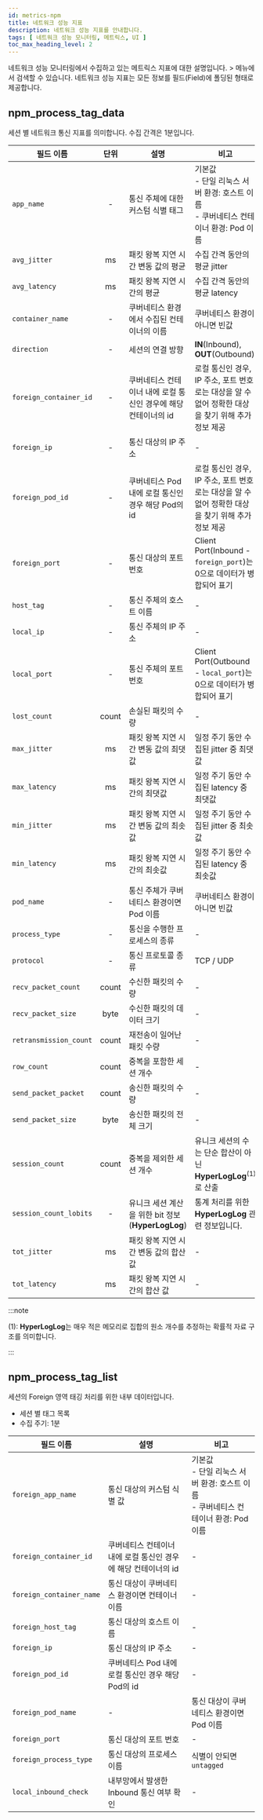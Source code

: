 ```yaml
---
id: metrics-npm
title: 네트워크 성능 지표
description: 네트워크 성능 지표를 안내합니다. 
tags: [ 네트워크 성능 모니터링, 메트릭스, UI ]
toc_max_heading_level: 2
---
```


네트워크 성능 모니터링에서 수집하고 있는 메트릭스 지표에 대한 설명입니다. <Cmdname sid="sitemap" className="uitext" /> &gt; <Cmdname sid="tag_count" className="uitext" /> 메뉴에서 검색할 수 있습니다. 네트워크 성능 지표는 모든 정보를 필드(Field)에 폴딩된 형태로 제공합니다.

## npm_process_tag_data

세션 별 네트워크 통신 지표를 의미합니다. 수집 간격은 1분입니다.

| 필드 이름 | 단위 | 설명 | 비고 |
| -- | :--: | -- | -- |
| `app_name` | - | 통신 주체에 대한 커스텀 식별 태그 | 기본값<br/>- 단일 리눅스 서버 환경: 호스트 이름<br/>- 쿠버네티스 컨테이너 환경: Pod 이름 |
| `avg_jitter` | ms | 패킷 왕복 지연 시간 변동 값의 평균 | 수집 간격 동안의 평균 jitter |
| `avg_latency` | ms | 패킷 왕복 지연 시간의 평균 | 수집 간격 동안의 평균 latency |
| `container_name` | - | 쿠버네티스 환경에서 수집된 컨테이너의 이름 | 쿠버네티스 환경이 아니면 빈값 |
| `direction` | - | 세션의 연결 방향 | **IN**(Inbound), **OUT**(Outbound) |
| `foreign_container_id` | - | 쿠버네티스 컨테이너 내에 로컬 통신인 경우에 해당 컨테이너의 id | 로컬 통신인 경우, IP 주소, 포트 번호로는 대상을 알 수 없어 정확한 대상을 찾기 위해 추가 정보 제공 |
| `foreign_ip` | - | 통신 대상의 IP 주소 | - |
| `foreign_pod_id` | - | 쿠버네티스 Pod 내에 로컬 통신인 경우 해당 Pod의 id | 로컬 통신인 경우, IP 주소, 포트 번호로는 대상을 알 수 없어 정확한 대상을 찾기 위해 추가 정보 제공 |
| `foreign_port` | - | 통신 대상의 포트 번호 | Client Port(Inbound - `foreign_port`)는 0으로 데이터가 병합되어 표기 |
| `host_tag` | - | 통신 주체의 호스트 이름 | - |
| `local_ip` | - | 통신 주체의 IP 주소 | - |
| `local_port` | - | 통신 주체의 포트 번호 | Client Port(Outbound - `local_port`)는 0으로 데이터가 병합되어 표기 |
| `lost_count` | count | 손실된 패킷의 수량 | - |
| `max_jitter` | ms | 패킷 왕복 지연 시간 변동 값의 최댓값 | 일정 주기 동안 수집된 jitter 중 최댓값 |
| `max_latency` | ms | 패킷 왕복 지연 시간의 최댓값 | 일정 주기 동안 수집된 latency 중 최댓값 |
| `min_jitter` | ms | 패킷 왕복 지연 시간 변동 값의 최솟값 | 일정 주기 동안 수집된 jitter 중 최솟값 |
| `min_latency` | ms | 패킷 왕복 지연 시간의 최솟값 | 일정 주기 동안 수집된 latency 중 최솟값 |
| `pod_name` | - | 통신 주체가 쿠버네티스 환경이면 Pod 이름 | 쿠버네티스 환경이 아니면 빈값 |
| `process_type` | - | 통신을 수행한 프로세스의 종류 | - |
| `protocol` | - | 통신 프로토콜 종류 | TCP / UDP |
| `recv_packet_count` | count | 수신한 패킷의 수량 | - |
| `recv_packet_size` | byte | 수신한 패킷의 데이터 크기 | - |
| `retransmission_count` | count | 재전송이 일어난 패킷 수량 | - |
| `row_count` | count | 중복을 포함한 세션 개수 | - |
| `send_packet_packet` | count | 송신한 패킷의 수량 | - |
| `send_packet_size` | byte | 송신한 패킷의 전체 크기 | - |
| `session_count` | count | 중복을 제외한 세션 개수 | 유니크 세션의 수는 단순 합산이 아닌 **HyperLogLog**<sup><Link to="#hyperloglog">(1)</Link></sup>로 산출 |
| `session_count_lobits` | - | 유니크 세션 계산을 위한 bit 정보(**HyperLogLog**) | 통계 처리를 위한 **HyperLogLog** 관련 정보입니다. |
| `tot_jitter` | ms | 패킷 왕복 지연 시간 변동 값의 합산 값 | - |
| `tot_latency` | ms | 패킷 왕복 지연 시간의 합산 값 | - |

:::note

<a name="hyperloglog">(1)</a>: <b>HyperLogLog</b>는 매우 적은 메모리로 집합의 원소 개수를 추정하는 확률적 자료 구조를 의미합니다.

:::

## npm_process_tag_list

세션의 Foreign 영역 태깅 처리를 위한 내부 데이터입니다.

* 세션 별 태그 목록
* 수집 주기: 1분

| 필드 이름 | 설명 | 비고 |
| -- | -- | -- |
| `foreign_app_name` | 통신 대상의 커스텀 식별 값 | 기본값<br/>- 단일 리눅스 서버 환경: 호스트 이름<br/>- 쿠버네티스 컨테이너 환경: Pod 이름 |
| `foreign_container_id` | 쿠버네티스 컨테이너 내에 로컬 통신인 경우에 해당 컨테이너의 id | - |
| `foreign_container_name` | 통신 대상이 쿠버네티스 환경이면 컨테이너 이름 | - |
| `foreign_host_tag` | 통신 대상의 호스트 이름 | - |
| `foreign_ip` | 통신 대상의 IP 주소 | - |
| `foreign_pod_id` | 쿠버네티스 Pod 내에 로컬 통신인 경우 해당 Pod의 id | - |
| `foreign_pod_name` | -  | 통신 대상이 쿠버네티스 환경이면 Pod 이름 | - |
| `foreign_port` | 통신 대상의 포트 번호 | - |
| `foreign_process_type` | 통신 대상의 프로세스 이름 | 식별이 안되면 `untagged` |
| `local_inbound_check` | 내부망에서 발생한 Inbound 통신 여부 확인 | - |